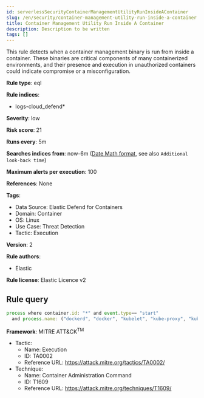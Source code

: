 ```yaml
---
id: serverlessSecurityContainerManagementUtilityRunInsideAContainer
slug: /en/security/container-management-utility-run-inside-a-container
title: Container Management Utility Run Inside A Container
description: Description to be written
tags: []
---
```


<div id="container-management-utility-run-inside-a-container"></div>

This rule detects when a container management binary is run from inside a container. These binaries are critical components of many containerized environments, and their presence and execution in unauthorized containers could indicate compromise or a misconfiguration.

**Rule type**: eql

**Rule indices**: 

* logs-cloud_defend*

**Severity**: low

**Risk score**: 21

**Runs every**: 5m

**Searches indices from**: now-6m ([Date Math format](((ref))/common-options.html#date-math), see also <DocLink id="serverlessSecurityRulesUiCreate" section="set-the-rules-schedule">`Additional look-back time`</DocLink>)

**Maximum alerts per execution**: 100

**References**: None

**Tags**: 

* Data Source: Elastic Defend for Containers
* Domain: Container
* OS: Linux
* Use Case: Threat Detection
* Tactic: Execution

**Version**: 2

**Rule authors**: 

* Elastic

**Rule license**: Elastic Licence v2

## Rule query

```js
process where container.id: "*" and event.type== "start" 
  and process.name: ("dockerd", "docker", "kubelet", "kube-proxy", "kubectl", "containerd", "runc", "systemd", "crictl")

```

**Framework**: MITRE ATT&CK<sup>TM</sup>

* Tactic:
    * Name: Execution
    * ID: TA0002
    * Reference URL: https://attack.mitre.org/tactics/TA0002/
* Technique:
    * Name: Container Administration Command
    * ID: T1609
    * Reference URL: https://attack.mitre.org/techniques/T1609/

